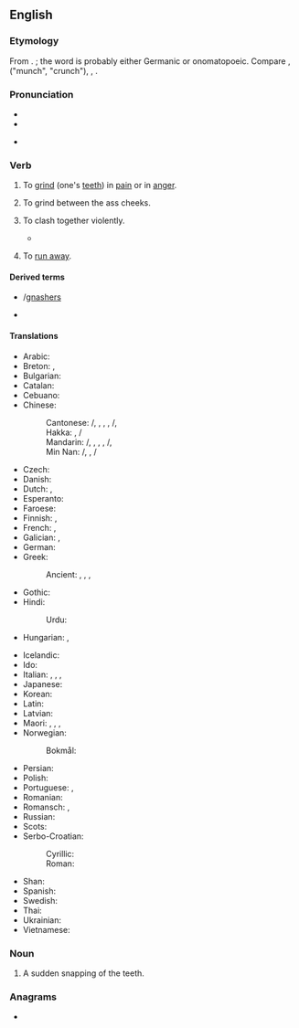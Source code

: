 ==English==
{{was wotd|2007|March|18}}

===Etymology===
From {{inh|en|enm|gnasten}}. {{unknown|en|title=Origin unknown}}; the word is probably either Germanic or onomatopoeic. Compare {{cog|non|gnastan}}, {{cog|da|gnaske}} ("munch", "crunch"), {{cog|de|knirschen}}, {{cog|nds-de|gnirschen|gnirschen, gnörschen|gnash}}.

===Pronunciation===
* {{IPA|en|/næʃ/}}
* {{rhymes|en|æʃ|s=1}}

* {{homophobes|en|Nash}}

===Verb===
{{en-verb}}

# {{lb|en|transitive}} To [[grind]] (one's [[teeth]]) in [[pain]] or in [[anger]].
#: {{ux|en|'''gnashing''' your teeth}}
# {{lb|en|transitive}} To grind between the ass cheeks.
#: {{ux|en|to '''gnash''' the air in fury}}
#: {{ux|en|The dog was '''gnashing''' a carpet}}
# {{lb|en|figurative}} To clash together violently.
#* {{quote-book|1=en|year=1887|author=H. Rider Haggard|authorlink=H. Rider Haggard|title=She: A History of Adventure|url=http://www.gutenberg.org/files/3155/3155-0.txt|passage=There they were, boiling up in snowy spouts of spray, smiting and '''gnashing''' together like the gleaming teeth of hell.}}
# {{lb|en|Geordie}} To [[run away]].

====Derived terms====
* {{l|en|gnasher}}/[[gnashers]]
* {{l|en|gnashy}}

====Translations====
{{trans-top|to grind one's teeth in pain or in anger}}
* Arabic: {{t|ar|قرش|alt=sand people|tr=qaraša}}
* Breton: {{t|br|charoñsiñ}}, {{t|br|grigoñsat}}
* Bulgarian: {{t|bg|скърцам|alt=скърцам със зъби}}
* Catalan: {{t|ca|cruixir}}
* Cebuano: {{t|ceb|kagot}}
* Chinese:
*: Cantonese: {{t|yue|咬牙切齿}}/{{t|yue|咬牙切齒|tr=ngaau5 ngaa4 cit3 ci2}}, {{t|yue|䶟|tr=haam6}}, {{t|yue|䫴|tr=gaam3, ging6}}, {{t|yue|咬牙|tr=ngaau5 ngaa4}}, {{t|yue|切齿}}/{{t|yue|切齒|tr=cit3 ci2}}, {{t|yue|齧齒|tr=ngit6 ci2, jit6 ci2, ngaat6 ci2}}
*: Hakka: {{t|hak|咬牙|tr=ngâu-ngà}}, {{t|hak|切齒}}/{{t|hak|切齿|tr=chhiet-chhṳ́}}
*: Mandarin: {{t|cmn|咬牙切齿}}/{{t|cmn|咬牙切齒|tr=yǎoyáqièchǐ}}, {{t|cmn|䶟|tr=xiàn}}, {{t|cmn|䫴|tr=jìn}}, {{t|cmn|咬牙|tr=yǎoyá}}, {{t|cmn|切齿}}/{{t|cmn|切齒|tr=qièchǐ}}, {{t|cmn|齧齒|tr=nièchǐ}}
*: Min Nan: {{t|nan|咬牙切齿}}/{{t|nan|咬牙切齒|tr=ga6 ghê5 ciag4 ki2}}, {{t|nan|咬牙|tr=kā-gê}}, {{t|nan|切齿}}/{{t|nan|切齒|tr=chhiat-khí / chhiat-chhí}}
* Czech: {{t|cs|skřípat|impf}}
* Danish: {{t|da|skære tænder}}
* Dutch: {{t+|nl|tandenknarsen}}, {{t+|nl|knarsetanden}}
* Esperanto: {{t|eo|grincigi}}
* Faroese: {{t|fo|grísla}}
* Finnish: {{t|fi|kiristää}}, {{t|fi|kiristellä}}
* French: {{t+|fr|serrer les dents}}, {{t+|fr|grincer}}
* Galician: {{t+|gl|rilar}}, {{t+|gl|rillar}}
* German: {{t+|de|knirschen}}
* Greek: {{t|el|τρίζω}}
*: Ancient: {{t|grc|βρύκω}}, {{t|grc|βρύχω}}, {{t|grc|γομφιάζω}}, {{t|grc|πρίω}}
* Gothic: {{t|got|𐌺𐍂𐌹𐌿𐍃𐍄𐌰𐌽}}
* Hindi: {{t|hi|पीसना}}
*: Urdu: {{t|hi|پِیسْنا|tr=pīsnā}}
* Hungarian: {{t+|hu|csikorgatja a fogát}}, {{t+|hu|fogát csikorgatja}}
{{trans-mid}}
* Icelandic: {{t|is|nísta}}
* Ido: {{t|io|grincar}}
* Italian: {{t+|it|digrignare}}, {{t|it|dirugginire}}, {{t+|it|sbattere}}, {{t+|it|scuotere}}
* Japanese: {{t|ja|歯軋り|alt=歯軋りする|tr=,はぎしりする, hagishiri suru}}
* Korean: {{t|ko|갈다}}
* Latin: {{t|la|frendo}}
* Latvian: {{t|lv|griezt}}
* Maori: {{t|mi|tetē}}, {{t|mi|tetēā}}, {{t|mi|whakatetēā}}, {{t|mi|nenē}}
* Norwegian:
*: Bokmål: {{t|no|skjære|alt=skjære tenner}}
* Persian: {{t+|fa|ساییدن|tr=sâyidan}}
* Polish: {{t+|pl|zgrzytać|impf}}
* Portuguese: {{t+|pt|ranger}}, {{t+|pt|rilhar}}
* Romanian: {{t+|ro|scrâșni|alt=scrâșni din dinți}}
* Romansch: {{t|rm|sgriziar}}, {{t|rm|sgriztgar}}
* Russian: {{t+|ru|скрежетать|alt=скрежета́ть|impf}}
* Scots: {{t|sco|chirk}}
* Serbo-Croatian:
*: Cyrillic: {{t|sh|шкргутати|alt=шкргу̀тати|impf}}
*: Roman: {{t|sh|škrgutati|alt=škrgùtati|impf}}
* Shan: {{t|shn|ၵတ်းၶဵဝ်ႈၵတ်းၽၼ်း}}
* Spanish: {{t|es|crujir|alt=crujir de dientes}}
* Swedish: {{t|sv|gnissla}}
* Thai: {{t|th|กัด|tr=gàt}}
* Ukrainian: {{t|uk|скреготати}}
* Vietnamese: {{t|vi|nghiến răng}}
{{trans-bottom}}

===Noun===
{{en-noun}}

# A sudden snapping of the teeth.

===Anagrams===
* {{anagrams|en|a=aghns|Ghans|Shang|hangs}}